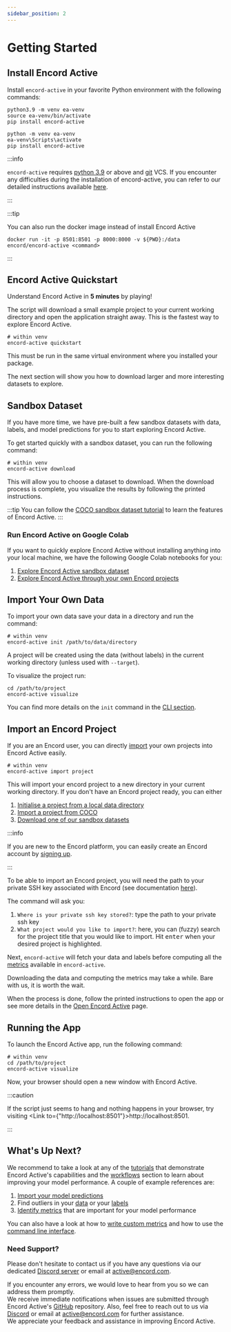```yaml
---
sidebar_position: 2
---
```



# Getting Started

## Install Encord Active

Install `encord-active` in your favorite Python environment with the following commands:

<Tabs groupId="operating-systems">
  <TabItem value="linux-macos" label="Linux/macOS">

```shell
python3.9 -m venv ea-venv
source ea-venv/bin/activate
pip install encord-active
```

  </TabItem>
  <TabItem value="windows" label="Windows" default>

```shell
python -m venv ea-venv
ea-venv\Scripts\activate
pip install encord-active
```

  </TabItem>
</Tabs>

:::info

`encord-active` requires [python 3.9][latest-python-3.9-minor-version] or above and [git][git-download] VCS.
If you encounter any difficulties during the installation of encord-active, you can refer to our detailed instructions available [here](./installation).

:::

:::tip

You can also run the docker image instead of install Encord Active

```shell
docker run -it -p 8501:8501 -p 8000:8000 -v ${PWD}:/data encord/encord-active <command>
```

:::

## Encord Active Quickstart

Understand Encord Active in **5 minutes** by playing!

The script will download a small example project to your current working directory and open the application straight away.
This is the fastest way to explore Encord Active.

```shell
# within venv
encord-active quickstart
```

This must be run in the same virtual environment where you installed your package.

The next section will show you how to download larger and more interesting datasets to explore.

## Sandbox Dataset

If you have more time, we have pre-built a few sandbox datasets with data, labels, and model predictions for you to start exploring Encord Active.

To get started quickly with a sandbox dataset, you can run the following command:

```shell
# within venv
encord-active download
```

This will allow you to choose a dataset to download. When the download process is complete, you visualize the results by following the printed instructions.

:::tip
You can follow the [COCO sandbox dataset tutorial](tutorials/touring-the-coco-dataset.mdx) to learn the features of Encord Active.
:::

### Run Encord Active on Google Colab

If you want to quickly explore Encord Active without installing anything into your local machine, we
have the following Google Colab notebooks for you:

1. [Explore Encord Active sandbox dataset][colab-download-sandbox-project]
2. [Explore Encord Active through your own Encord projects][colab-import-your-own-project]

## Import Your Own Data

To import your own data save your data in a directory and run the command:

```shell
# within venv
encord-active init /path/to/data/directory
```

A project will be created using the data (without labels) in the current working directory (unless used with `--target`).

To visualize the project run:

```shell
cd /path/to/project
encord-active visualize
```

You can find more details on the `init` command in the [CLI section](./cli#init).

## Import an Encord Project

If you are an Encord user, you can directly [import](./cli#project) your own projects into Encord Active easily.

```shell
# within venv
encord-active import project
```

This will import your encord project to a new directory in your current working directory.
If you don't have an Encord project ready, you can either

1. [Initialise a project from a local data directory](./cli#init)
2. [Import a project from COCO](./import/import-coco-project)
3. [Download one of our sandbox datasets](./cli#download)

:::info

If you are new to the Encord platform, you can easily create an Encord account by [signing up][encord-register].

:::

To be able to import an Encord project, you will need the path to your private SSH key associated with Encord (see documentation [here][encord-set-up-public-key-authentication]).

The command will ask you:

1. `Where is your private ssh key stored?`: type the path to your private ssh key
2. `What project would you like to import?`: here, you can (fuzzy) search for the project title that you would like to import. Hit <kbd>enter</kbd> when your desired project is highlighted.

Next, `encord-active` will fetch your data and labels before computing all the [metrics](/category/quality-metrics) available in `encord-active`.

Downloading the data and computing the metrics may take a while.
Bare with us, it is worth the wait.

When the process is done, follow the printed instructions to open the app or see more details in the [Open Encord Active](./cli#visualize) page.

## Running the App

To launch the Encord Active app, run the following command:

```shell
# within venv
cd /path/to/project
encord-active visualize
```

Now, your browser should open a new window with Encord Active.

:::caution

If the script just seems to hang and nothing happens in your browser, try visiting <Link to={"http://localhost:8501"}>http://localhost:8501</Link>.

:::

## What's Up Next?

We recommend to take a look at any of the [tutorials](/category/end-to-end-tutorials) that demonstrate Encord Active's capabilities and the [workflows](/category/workflows) section to learn about improving your model performance.
A couple of example references are:

1. [Import your model predictions](./import/import-predictions)
2. Find outliers in your [data](./workflows/identify-outliers-edge-cases#data-outliers) or your [labels](./workflows/identify-outliers-edge-cases#label-outliers)
3. [Identify metrics](./workflows/evaluate-detection-model) that are important for your model performance

You can also have a look at how to [write custom metrics](./metrics/write-your-own) and how to use the [command line interface](./cli).

### Need Support?

Please don't hesitate to contact us if you have any questions via our dedicated [Discord server][join-discord] or email at [active@encord.com][ea-email].

If you encounter any errors, we would love to hear from you so we can address them promptly.  
We receive immediate notifications when issues are submitted through Encord Active's [GitHub][repo-issues] repository.
Also, feel free to reach out to us via [Discord][join-discord] or email at [active@encord.com][ea-email] for further assistance.  
We appreciate your feedback and assistance in improving Encord Active.


[colab-download-sandbox-project]: https://colab.research.google.com/drive/1RujTUxcxpB9bGJHp_UtCdSSQn7oef2ci?usp=sharing
[colab-import-your-own-project]: https://colab.research.google.com/drive/1P4C-JAml8yh8aUa_rvNPI_hPBvBgZ1FD?usp=sharing
[ea-email]: mailto:active@encord.com
[encord-register]: https://app.encord.com/register
[encord-set-up-public-key-authentication]: https://docs.encord.com/admins/settings/public-keys/#set-up-public-key-authentication
[git-download]: https://git-scm.com/download
[join-discord]: https://discord.gg/TU6yT7Uvx3
[latest-python-3.9-minor-version]: https://www.python.org/downloads/release/python-3917/
[repo-issues]: https://github.com/encord-team/encord-active/issues
